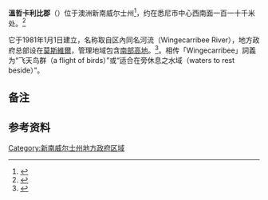 {{Infobox Australian place | type = lga
| name     = 温哲卡利比郡
| state    = nsw
| coordinates ={{coord|34|28|S|150|25|E|type:city(497955)_region:AU-NSW|display=inline,title}}
| image    = Wingecarribee LGA NSW.png
| caption  = 在新南威爾士州的位置
| pop      = 47882
| pop_year = {{CensusAU|2016}}
| pop_footnotes = <ref name="Census">{{Census 2016 AUS|id=LGA18350|name=Wingecarribee (A) |accessdate=11 July 2017|quick=on}}</ref>
| pop2               = 50493
| pop2_year          = 2018 est.
| pop2_footnotes     = <ref name=ABS3218.0>{{cite web|url=http://www.abs.gov.au/AUSSTATS/abs@.nsf/DetailsPage/3218.02017-18|title=3218.0 – Regional Population Growth, Australia, 2017-18|publisher=Australian Bureau of Statistics|date=27 March 2019|accessdate=27 March 2019|archive-date=2019-03-27|archive-url=https://web.archive.org/web/20190327110730/http://www.abs.gov.au/AUSSTATS/abs@.nsf/DetailsPage/3218.02017-18|dead-url=no}} Estimated resident population (ERP) at 30 June 2018.</ref>
| density  = 
| area     = 2689
| est      = {{startdate|1981|01|01|df=y}}
| seat     = [[莫斯維爾_(新南威爾士州)|莫斯維爾]]<ref>{{cite web |title=Wingecarribee Shire |publisher=[[New_South_Wales_Department_of_Local_Government|Division of Local Government]] |url=http://www.dlg.nsw.gov.au/dlg/dlghome/dlg_CouncilContactDetails.asp?slacode=8350 |accessdate=27 November 2006 |archive-date=2006-09-07 |archive-url=https://web.archive.org/web/20060907011510/http://www.dlg.nsw.gov.au/dlg/dlghome/dlg_CouncilContactDetails.asp?slacode=8350 |dead-url=no }}</ref>
| mayor    = Duncan Gair <ref name=Mayor>{{cite news |title=Larry Whipper new Wingecarribee Mayor |url=http://www.2st.com.au/news/highlands-news/86621-larry-whipper-new-wingecarribee-mayor |author= |location=Australia |work=Wingecarribee Shire Council |date=17 September 2014 |accessdate=9 October 2014 |archive-date=2018-04-04 |archive-url=https://web.archive.org/web/20180404091821/https://www.2st.com.au/news/highlands-news/86621-larry-whipper-new-wingecarribee-mayor |dead-url=no }}</ref>
| region   = [[南部高地|南部高地]]
| logo     = 
| logo_upright   = 1.2
| url      = http://www.wsc.nsw.gov.au
| stategov = {{le|古爾本選舉區|Electoral district of Goulburn|古爾本}}
| stategov2 = {{le|臥龍迪利選舉區|Electoral district of Wollondilly|沃隆迪利}}
| fedgov   = {{le|惠特蘭 (澳大利亞國會選區)|Division of Whitlam|惠特蘭}}
| fedgov2 = [[休謨_(澳大利亞國會選區)|休謨]]
| near-nw  = {{le|上拉克蘭郡|Upper Lachlan Shire}}
| near-n   = [[臥龍迪利郡|臥龍迪利郡]]
| near-ne  = {{le|臥龍崗市|City of Wollongong}}
| near-w   = {{le|古爾本·穆爾維爾議會|Goulburn Mulwaree Council|古爾本}}
| near-e   = [[殼港市|殼港市]]
| near-sw  = {{le|古爾本·穆爾維爾議會|Goulburn Mulwaree Council|古爾本}}
| near-s   = {{le|肖爾黑文市|City of Shoalhaven}}
| near-se  = [[凯阿玛|凯阿玛]]<br />
{{le|肖爾黑文市|City of Shoalhaven}}
}}
'''溫哲卡利比郡'''（{{lang-en|Wingecarribee Shire}}）位于澳洲新南威尔士州<ref>{{Cite web|title=澳洲福利知多少 - 入住养老院|url=https://www.sbs.com.au/language/mandarin/zh-hans/audio/social-welfare-talkback-nursing-institution-aged|accessdate=2020-08-03|work=SBS Your Language|language=zh-hans}}</ref>{{noteTag|1=汉语译名来自澳洲官媒“特别广播服务公司”。}}，约在悉尼市中心西南面一百一十千米处。<ref>{{Cite web|title=About the Wingecarribee Shire :: Wingecarribee Shire Council Online Customer Service Centre|url=https://www.wsc.nsw.gov.au/council/about-the-wingecarribee-shire|accessdate=2020-08-03|last=Council （www.wsc.nsw.gov.au）|first=Customer and Information Services, Wingecarribee Shire|work=www.wsc.nsw.gov.au|language=en|archive-date=2021-03-15|archive-url=https://web.archive.org/web/20210315144954/https://www.wsc.nsw.gov.au/Council/About-the-Wingecarribee-Shire|dead-url=no}}</ref>

它于1981年1月1日建立，名称取自区內同名河流（Wingecarribee River），地方政府总部设在[[莫斯維爾_(新南威爾士州)|莫斯維爾]]，管理地域包含[[南部高地|南部高地]]。<ref>{{Cite web|title=Wingecarribee Shire History :: Wingecarribee Shire Council Online Customer Service Centre|url=https://www.wsc.nsw.gov.au/council/about-the-wingecarribee-shire/wingecarribee-shire-history|accessdate=2020-08-03|last=Council （www.wsc.nsw.gov.au）|first=Customer and Information Services, Wingecarribee Shire|work=www.wsc.nsw.gov.au|language=en|archive-date=2020-02-20|archive-url=https://web.archive.org/web/20200220035842/https://www.wsc.nsw.gov.au/council/about-the-wingecarribee-shire/wingecarribee-shire-history|dead-url=no}}</ref>。相传「Wingecarribee」詞義为“飞天鸟群（a flight of birds）”或“适合在旁休息之水域（waters to rest beside）”。

==备注==
{{noteFoot}}

== 参考资料 ==
{{reflist}}
{{geo-stub}}

[[Category:新南威尔士州地方政府区域|Category:新南威尔士州地方政府区域]]